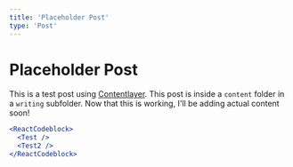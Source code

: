 ```yaml
---
title: 'Placeholder Post'
type: 'Post'
---
```


# Placeholder Post

This is a test post using [Contentlayer](https://www.contentlayer.dev/). This post is inside a `content` folder in a `writing` subfolder. Now that this is working, I'll be adding actual content soon!

```jsx
<ReactCodeblock>
  <Test />
  <Test2 />
</ReactCodeblock>
```
